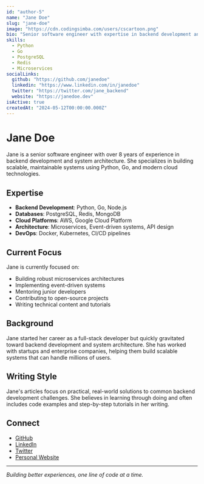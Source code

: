 ```yaml
---
id: "author-5"
name: "Jane Doe"
slug: "jane-doe"
image: "https://cdn.codingsimba.com/users/cscartoon.png"
bio: "Senior software engineer with expertise in backend development and system architecture. Specializes in Python, Go, and microservices. Passionate about clean code, testing, and building robust systems that scale."
skills:
  - Python
  - Go
  - PostgreSQL
  - Redis
  - Microservices
socialLinks:
  github: "https://github.com/janedoe"
  linkedin: "https://www.linkedin.com/in/janedoe"
  twitter: "https://twitter.com/jane_backend"
  website: "https://janedoe.dev"
isActive: true
createdAt: "2024-05-12T00:00:00.000Z"
---
```


# Jane Doe

Jane is a senior software engineer with over 8 years of experience in backend development and system architecture. She specializes in building scalable, maintainable systems using Python, Go, and modern cloud technologies.

## Expertise

- **Backend Development**: Python, Go, Node.js
- **Databases**: PostgreSQL, Redis, MongoDB
- **Cloud Platforms**: AWS, Google Cloud Platform
- **Architecture**: Microservices, Event-driven systems, API design
- **DevOps**: Docker, Kubernetes, CI/CD pipelines

## Current Focus

Jane is currently focused on:

- Building robust microservices architectures
- Implementing event-driven systems
- Mentoring junior developers
- Contributing to open-source projects
- Writing technical content and tutorials

## Background

Jane started her career as a full-stack developer but quickly gravitated toward backend development and system architecture. She has worked with startups and enterprise companies, helping them build scalable systems that can handle millions of users.

## Writing Style

Jane's articles focus on practical, real-world solutions to common backend development challenges. She believes in learning through doing and often includes code examples and step-by-step tutorials in her writing.

## Connect

- [GitHub](https://github.com/janedoe)
- [LinkedIn](https://www.linkedin.com/in/janedoe)
- [Twitter](https://twitter.com/jane_backend)
- [Personal Website](https://janedoe.dev)

---

_Building better experiences, one line of code at a time._
